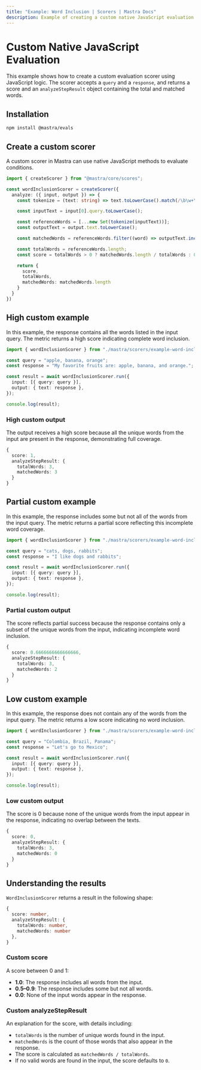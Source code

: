 ```yaml
---
title: "Example: Word Inclusion | Scorers | Mastra Docs"
description: Example of creating a custom native JavaScript evaluation scorer.
---
```



# Custom Native JavaScript Evaluation

This example shows how to create a custom evaluation scorer using JavaScript logic. The scorer accepts a `query` and a `response`, and returns a score and an `analyzeStepResult` object containing the total and matched words.

## Installation

```bash
npm install @mastra/evals
```

## Create a custom scorer

A custom scorer in Mastra can use native JavaScript methods to evaluate conditions.

```typescript filename="src/mastra/evals/example-word-inclusion.ts" showLineNumbers copy
import { createScorer } from "@mastra/core/scores";

const wordInclusionScorer = createScorer({
  analyze: ({ input, output }) => {
    const tokenize = (text: string) => text.toLowerCase().match(/\b\w+\b/g) || [];

    const inputText = input[0].query.toLowerCase();

    const referenceWords = [...new Set(tokenize(inputText))];
    const outputText = output.text.toLowerCase();

    const matchedWords = referenceWords.filter((word) => outputText.includes(word));

    const totalWords = referenceWords.length;
    const score = totalWords > 0 ? matchedWords.length / totalWords : 0;

    return {
      score,
      totalWords,
      matchedWords: matchedWords.length
    }
  }
})
```

## High custom example

In this example, the response contains all the words listed in the input query. The metric returns a high score indicating complete word inclusion.

```typescript filename="src/example-high-word-inclusion.ts" showLineNumbers copy
import { wordInclusionScorer } from "./mastra/scorers/example-word-inclusion";

const query = "apple, banana, orange";
const response = "My favorite fruits are: apple, banana, and orange.";

const result = await wordInclusionScorer.run({
  input: [{ query: query }],
  output: { text: response },
});

console.log(result);
```

### High custom output

The output receives a high score because all the unique words from the input are present in the response, demonstrating full coverage.

```typescript
{
  score: 1,
  analyzeStepResult: {
    totalWords: 3,
    matchedWords: 3
  }
}
```

## Partial custom example

In this example, the response includes some but not all of the words from the input query. The metric returns a partial score reflecting this incomplete word coverage.

```typescript filename="src/example-partial-word-inclusion.ts" showLineNumbers copy
import { wordInclusionScorer } from "./mastra/scorers/example-word-inclusion";

const query = "cats, dogs, rabbits";
const response = "I like dogs and rabbits";

const result = await wordInclusionScorer.run({
  input: [{ query: query }],
  output: { text: response },
});

console.log(result);
```

### Partial custom output

The score reflects partial success because the response contains only a subset of the unique words from the input, indicating incomplete word inclusion.

```typescript
{
  score: 0.6666666666666666,
  analyzeStepResult: {
    totalWords: 3,
    matchedWords: 2
  }
}
```

## Low custom example

In this example, the response does not contain any of the words from the input query. The metric returns a low score indicating no word inclusion.

```typescript filename="src/example-low-word-inclusion.ts" showLineNumbers copy
import { wordInclusionScorer } from "./mastra/scorers/example-word-inclusion";

const query = "Colombia, Brazil, Panama";
const response = "Let's go to Mexico";

const result = await wordInclusionScorer.run({
  input: [{ query: query }],
  output: { text: response },
});

console.log(result);
```

### Low custom output

The score is 0 because none of the unique words from the input appear in the response, indicating no overlap between the texts.

```typescript
{
  score: 0,
  analyzeStepResult: {
    totalWords: 3,
    matchedWords: 0
  }
}
```

## Understanding the results

`WordInclusionScorer` returns a result in the following shape:

```typescript
{
  score: number,
  analyzeStepResult: {
    totalWords: number,
    matchedWords: number
  },
}
```

### Custom score

A score between 0 and 1:

- **1.0**: The response includes all words from the input.
- **0.5–0.9**: The response includes some but not all words.
- **0.0**: None of the input words appear in the response.

### Custom analyzeStepResult

An explanation for the score, with details including:

- `totalWords` is the number of unique words found in the input.
- `matchedWords` is the count of those words that also appear in the response.
- The score is calculated as `matchedWords / totalWords`.
- If no valid words are found in the input, the score defaults to `0`.

<GithubLink
  marginTop='mt-16'
  link="https://github.com/mastra-ai/mastra/blob/main/examples/basics/scorers/word-inclusion"
/>
